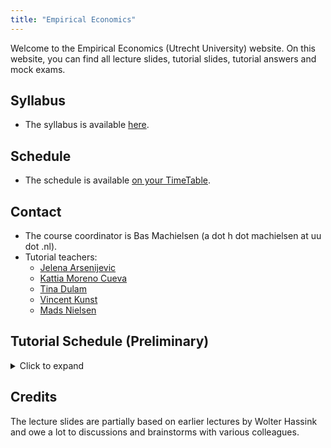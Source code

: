 ```yaml
---
title: "Empirical Economics"
---
```


Welcome to the Empirical Economics (Utrecht University) website. On this website, you can find all lecture slides, tutorial slides, tutorial answers and mock exams. 

## Syllabus

- The syllabus is available [here](syllabus/syllabus.pdf).

## Schedule

- The schedule is available [on your TimeTable](http://mytimetable.uu.nl).

## Contact

- The course coordinator is Bas Machielsen (a dot h dot machielsen at uu dot .nl).
- Tutorial teachers:
  - [Jelena Arsenijevic](mailto:j.arsenijevic@uu.nl)
  - [Kattia Moreno Cueva](mailto:k.m.morenocueva@uu.nl)
  - [Tina Dulam](mailto:t.w.dulam@uu.nl)
  - [Vincent Kunst](mailto:v.e.kunst@uu.nl)
  - [Mads Nielsen](mailto:m.b.b.nielsen@uu.nl)
  
## Tutorial Schedule (Preliminary)

```{=html}
<details>
<summary>Click to expand</summary>
```

| Group | Scheduled     | Room    | Master                                | Teacher |
|-------|---------------|---------|---------------------------------------|---------|
| 1     | Wed 13:15     | Spin 107 | Banking and Finance                   |  Mads |
| 2     | Wed 15:15     | Spin 107 | Banking and Finance                   |  Mads  |
| 3     | Wed 17:15     | Spin 107 | Banking and Finance                   |  Mads |
| 4     | Wed 13:15     | Spin 109 | Financial Management                  |  Tina  |
| 5     | Wed 15:15     | Spin 109 | Financial Management                  | Jelena |
| 6     | Wed 17:15     | Spin 109 | Reserve                               |         |
| 7     | Wed 13:15     | Spin 013 | International Management              | Vincent |
| 8     | Wed 15:15     | Spin 013 | International Management              | Vincent |
|       |               |         |                                       |         |
| 9     | Thu 13:15     | Spin 013 | Business and Social Impact            | Jelena |
| 10    | Thu 15:15     | Spin 013 | Business and Social Impact            | Jelena |
| 11    | Thu 17:15     | Spin 013 | Business development and entrepreneurship | Jelena |
| 12    | Thu 13:15     | Spin 004 | Business development and entrepreneurship | Kattia |
| 13    | Thu 15:15     | Spin 004 | Economic Policy                       | Kattia |
| 14    | Thu 17:15     | Spin 004 | Economic Policy                       | Kattia |
| 15    | Thu 13:15     | Spin 104 | Sustainable Finance and Investment    | Mads |
| 16    | Thu 15:15     | Spin 104 | Sustainable Finance and Investment    | Mads |


```{=html}
</details>
```

## Credits

The lecture slides are partially based on earlier lectures by Wolter Hassink and owe a lot to discussions and brainstorms with various colleagues. 
  